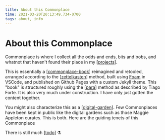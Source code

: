 ```yaml
---
title: About this Commonplace
time: 2021-03-20T20:13:49.734-0700
tags: about, info
---
```


# About this Commonplace

Commonplace is where I collect all the odds and ends, bits and bobs, and whatnot that haven't found their place in my [[projects]].

This is essentially a [[commonplace-book]] reimagined and retooled, arranged according to the [[zettelkasten]] method, built using [Foam](https://foambubble.github.io) in VSCode, and published on Github Pages with a custom Jekyll theme. This "book" is structured roughly using the [[para]] method as described by Tiago Forte. It is also very much under construction. I have only just gotten the content together.

You might also characterize this as a [[digital-garden]]. Few Commonplaces have been kept in public like the digital gardens such as those Maggie Appleton curates. This is both. Here are the guiding tenets of this Commonplace

There is still much [[todo]] ⚗️

[//begin]: # "Autogenerated link references for markdown compatibility"
[projects]: ../../projects "Projects"
[commonplace-book]: commonplace-book "Commonplace Book"
[zettelkasten]: zettelkasten "Zettelkasten"
[para]: ../../archives/roam/para "PARA method"
[digital-garden]: digital-garden "Digital Garden"
[todo]: todo "Todo"
[//end]: # "Autogenerated link references"
